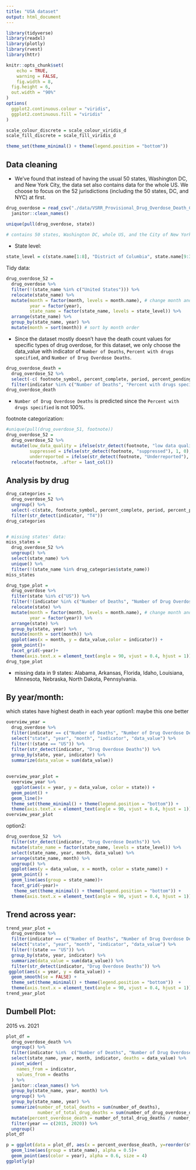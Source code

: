 ```yaml
---
title: "USA dataset"
output: html_document
---
```


```r
library(tidyverse)
library(readxl)
library(plotly)
library(rvest)
library(httr)

knitr::opts_chunk$set(
	echo = TRUE,
	warning = FALSE,
	fig.width = 8, 
  fig.height = 6,
  out.width = "90%"
)
options(
  ggplot2.continuous.colour = "viridis",
  ggplot2.continuous.fill = "viridis"
)

scale_colour_discrete = scale_colour_viridis_d
scale_fill_discrete = scale_fill_viridis_d

theme_set(theme_minimal() + theme(legend.position = "bottom"))
```

## Data cleaning

 - We've found that instead of having the usual 50 states, Washington DC, and New York City, the data set also contains data for the whole US. We choose to focus on the 52 jurisdictions (including the 50 states, DC, and NYC) at first.

```r
drug_overdose = read_csv("./data/VSRR_Provisional_Drug_Overdose_Death_Counts.csv") %>% 
  janitor::clean_names()

unique(pull(drug_overdose, state))
 
# contains 50 states, Washington DC, whole US, and the City of New York.
```

 - State level:  
```r
state_level = c(state.name[1:8], "District of Columbia", state.name[9:32],"New York City", state.name[33:50])
```

Tidy data:
```r
drug_overdose_52 = 
  drug_overdose %>% 
  filter(!(state_name %in% c("United States"))) %>% 
  relocate(state_name) %>% 
  mutate(month = factor(month, levels = month.name), # change month and year to factor
         year = factor(year),
         state_name = factor(state_name, levels = state_level)) %>% 
  arrange(state_name) %>% 
  group_by(state_name, year) %>% 
  mutate(month = sort(month)) # sort by month order
```

 - Since the dataset mostly doesn't have the death count values for specific types of drug overdose, for this dataset, we only choose the data_value with indicator of `Number of Deaths`, `Percent with drugs specified`, and `Number of Drug Overdose Deaths`.
 
```r
drug_overdose_death = 
  drug_overdose_52 %>% 
  select(-c( footnote_symbol, percent_complete, period, percent_pending_investigation, predicted_value)) %>% 
  filter(indicator %in% c("Number of Deaths", "Percent with drugs specified", "Number of Drug Overdose Deaths"))
drug_overdose_death
```
  - `Number of Drug Overdose Deaths` is predicted since the `Percent with drugs specified` is not 100%. 
  
  
footnote categorization: 
```r
#unique(pull(drug_overdose_51, footnote))
drug_overdose_52 = 
  drug_overdose_52 %>%
  mutate(low_data_quality = ifelse(str_detect(footnote, "low data quality"), 1, 0), # data_value not shown, predicted yes?
         suppressed = ifelse(str_detect(footnote, "suppressed"), 1, 0),
         underreported = ifelse(str_detect(footnote, "Underreported"), 1, 0)) %>% 
  relocate(footnote, .after = last_col())
```
  

## Analysis by drug 

```r
drug_categories = 
  drug_overdose_52 %>%
  ungroup() %>% 
  select(-c(state, footnote_symbol, percent_complete, period, percent_pending_investigation, footnote, predicted_value)) %>% 
  filter(str_detect(indicator, "T4"))
drug_categories


# missing states' data:
miss_states = 
  drug_overdose_52 %>% 
  ungroup() %>% 
  select(state_name) %>%
  unique() %>% 
  filter(!(state_name %in% drug_categories$state_name))
miss_states

drug_type_plot = 
  drug_overdose %>% 
  filter(state %in% c("US")) %>% 
  filter(!(indicator %in% c("Number of Deaths", "Number of Drug Overdose Deaths", "Percent with drugs specified")))%>% 
  relocate(state) %>% 
  mutate(month = factor(month, levels = month.name), # change month and year to factor
         year = factor(year)) %>% 
  arrange(state) %>% 
  group_by(state, year) %>% 
  mutate(month = sort(month)) %>% 
  ggplot(aes(x = month, y = data_value,color = indicator)) +
  geom_point()+
  facet_grid(~year)+
  theme(axis.text.x = element_text(angle = 90, vjust = 0.4, hjust = 1))
drug_type_plot


```
 - missing data in 9 states: Alabama, Arkansas, Florida, Idaho, Louisiana, Minnesota, Nebraska, North Dakota, Pennsylvania.
 
## By year/month: 

which states have highest death in each year
option1: maybe this one better
```r
overview_year = 
  drug_overdose %>% 
  filter(indicator == c("Number of Deaths", "Number of Drug Overdose Deaths")) %>% 
  select("state", "year", "month", "indicator", "data_value") %>% 
  filter(!(state == "US")) %>% 
  filter(str_detect(indicator, "Drug Overdose Deaths")) %>% 
  group_by(state, year, indicator) %>% 
  summarize(data_value = sum(data_value)) 
 
  
overview_year_plot = 
  overview_year %>% 
   ggplot(aes(x = year, y = data_value, color = state)) +
  geom_point() +
  geom_line()+
  theme_set(theme_minimal() + theme(legend.position = "bottom")) +
  theme(axis.text.x = element_text(angle = 90, vjust = 0.4, hjust = 1))
overview_year_plot
```

option2:
```r
drug_overdose_52  %>% 
  filter(str_detect(indicator, "Drug Overdose Deaths")) %>% 
  mutate(state_name = factor(state_name, levels = state_level)) %>% 
  select(state_name, year, month, data_value) %>% 
  arrange(state_name, month) %>% 
  ungroup() %>% 
  ggplot(aes(y = data_value, x = month, color = state_name)) +
  geom_point() +
  geom_line(aes(group = state_name))+
  facet_grid(~year)+
   theme_set(theme_minimal() + theme(legend.position = "bottom")) +
  theme(axis.text.x = element_text(angle = 90, vjust = 0.4, hjust = 1))
```
 
## Trend across year:
```r
trend_year_plot =
  drug_overdose %>% 
  filter(indicator == c("Number of Deaths", "Number of Drug Overdose Deaths")) %>% 
  select("state", "year", "month", "indicator", "data_value") %>% 
  filter(!(state == "US")) %>% 
  group_by(state, year, indicator) %>% 
  summarize(data_value = sum(data_value)) %>% 
  filter(str_detect(indicator, "Drug Overdose Deaths")) %>% 
 ggplot(aes(x = year, y = data_value)) +
  geom_smooth(se = FALSE) +
  theme_set(theme_minimal() + theme(legend.position = "bottom"))  +
  theme(axis.text.x = element_text(angle = 90, vjust = 0.4, hjust = 1))
trend_year_plot
```

## Dumbell Plot:
2015 vs. 2021
```r
plot_df = 
  drug_overdose_death %>% 
  ungroup() %>% 
  filter(indicator %in%  c("Number of Deaths", "Number of Drug Overdose Deaths")) %>% 
  select(state_name, year, month, indicator, deaths = data_value) %>% 
  pivot_wider(
    names_from = indicator,
    values_from = deaths
  ) %>% 
  janitor::clean_names() %>% 
  group_by(state_name, year, month) %>% 
  ungroup() %>% 
  group_by(state_name, year) %>% 
  summarize(number_of_total_deaths = sum(number_of_deaths),
            number_of_total_drug_deaths = sum(number_of_drug_overdose_deaths)) %>% 
  mutate(percent_overdose_death = number_of_total_drug_deaths / number_of_total_deaths) %>% 
  filter(year == c(2015, 2020)) %>% 
  ungroup()
plot_df
```
```r
p = ggplot(data = plot_df, aes(x = percent_overdose_death, y=reorder(state_name, percent_overdose_death)))+
  geom_line(aes(group = state_name), alpha = 0.5)+
  geom_point(aes(color = year), alpha = 0.6, size = 4)
ggplotly(p)
```

 
 